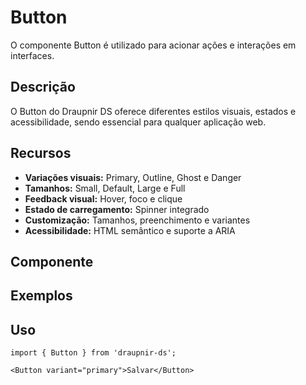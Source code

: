 
<Meta of={ButtonStories} component={Button}/>

# Button

O componente Button é utilizado para acionar ações e interações em interfaces.

## Descrição
O Button do Draupnir DS oferece diferentes estilos visuais, estados e acessibilidade, sendo essencial para qualquer aplicação web.

## Recursos
- **Variações visuais:** Primary, Outline, Ghost e Danger
- **Tamanhos:** Small, Default, Large e Full
- **Feedback visual:** Hover, foco e clique
- **Estado de carregamento:** Spinner integrado
- **Customização:** Tamanhos, preenchimento e variantes
- **Acessibilidade:** HTML semântico e suporte a ARIA

## Componente
<Primary />
<Controls />

## Exemplos
<Canvas>
  <Story of={ButtonStories.Primary} />
  <Story of={ButtonStories.Outline} />
  <Story of={ButtonStories.Ghost} />
  <Story of={ButtonStories.Danger} />
  <Story of={ButtonStories.Full} />
  <Story of={ButtonStories.Loading} />
</Canvas>

## Uso

```tsx
import { Button } from 'draupnir-ds';

<Button variant="primary">Salvar</Button>
```